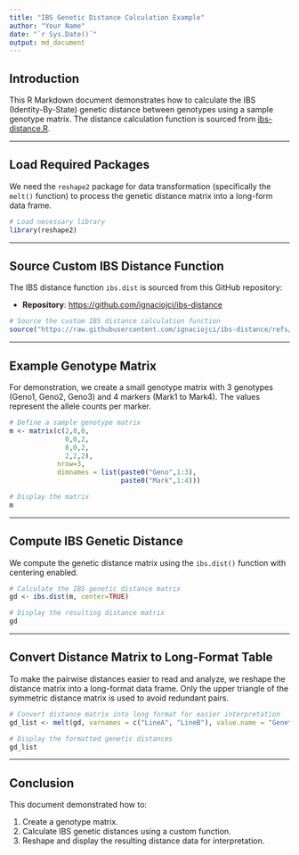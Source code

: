 ```yaml
---
title: "IBS Genetic Distance Calculation Example"
author: "Your Name"
date: "`r Sys.Date()`"
output: md_document
---
```


## Introduction

This R Markdown document demonstrates how to calculate the IBS (Identity-By-State) genetic distance between genotypes using a sample genotype matrix. The distance calculation function is sourced from [ibs-distance.R](ibs-distance.R).

------------------------------------------------------------------------

## Load Required Packages

We need the `reshape2` package for data transformation (specifically the `melt()` function) to process the genetic distance matrix into a long-form data frame.

```r
# Load necessary library
library(reshape2)
```

------------------------------------------------------------------------

## Source Custom IBS Distance Function

The IBS distance function `ibs.dist` is sourced from this GitHub repository:

-   **Repository**: <https://github.com/ignaciojci/ibs-distance>

```r
# Source the custom IBS distance calculation function
source("https://raw.githubusercontent.com/ignaciojci/ibs-distance/refs/heads/main/ibs-distance.R")
```

------------------------------------------------------------------------

## Example Genotype Matrix

For demonstration, we create a small genotype matrix with 3 genotypes (Geno1, Geno2, Geno3) and 4 markers (Mark1 to Mark4). The values represent the allele counts per marker.

```r
# Define a sample genotype matrix
m <- matrix(c(2,0,0,
              0,0,2,
              0,0,2,
              2,2,2),
            nrow=3,
            dimnames = list(paste0("Geno",1:3),
                            paste0("Mark",1:4)))

# Display the matrix
m
```

------------------------------------------------------------------------

## Compute IBS Genetic Distance

We compute the genetic distance matrix using the `ibs.dist()` function with centering enabled.

```r
# Calculate the IBS genetic distance matrix
gd <- ibs.dist(m, center=TRUE)

# Display the resulting distance matrix
gd
```

------------------------------------------------------------------------

## Convert Distance Matrix to Long-Format Table

To make the pairwise distances easier to read and analyze, we reshape the distance matrix into a long-format data frame. Only the upper triangle of the symmetric distance matrix is used to avoid redundant pairs.

```r
# Convert distance matrix into long format for easier interpretation
gd_list <- melt(gd, varnames = c("LineA", "LineB"), value.name = "Genetic Distance")[upper.tri(gd), ]

# Display the formatted genetic distances
gd_list
```

------------------------------------------------------------------------

## Conclusion

This document demonstrated how to:

1.  Create a genotype matrix.
2.  Calculate IBS genetic distances using a custom function.
3.  Reshape and display the resulting distance data for interpretation.
